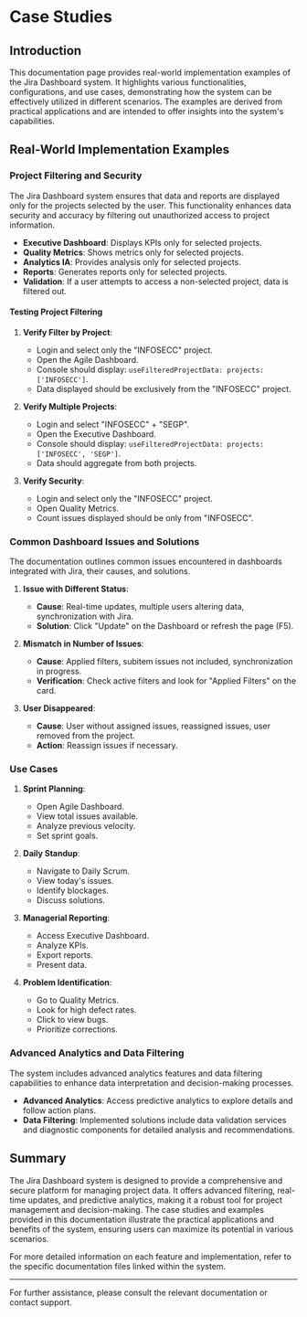 # Case Studies

## Introduction

This documentation page provides real-world implementation examples of the Jira Dashboard system. It highlights various functionalities, configurations, and use cases, demonstrating how the system can be effectively utilized in different scenarios. The examples are derived from practical applications and are intended to offer insights into the system's capabilities.

## Real-World Implementation Examples

### Project Filtering and Security

The Jira Dashboard system ensures that data and reports are displayed only for the projects selected by the user. This functionality enhances data security and accuracy by filtering out unauthorized access to project information.

- **Executive Dashboard**: Displays KPIs only for selected projects.
- **Quality Metrics**: Shows metrics only for selected projects.
- **Analytics IA**: Provides analysis only for selected projects.
- **Reports**: Generates reports only for selected projects.
- **Validation**: If a user attempts to access a non-selected project, data is filtered out.

#### Testing Project Filtering

1. **Verify Filter by Project**:
   - Login and select only the "INFOSECC" project.
   - Open the Agile Dashboard.
   - Console should display: `useFilteredProjectData: projects: ['INFOSECC']`.
   - Data displayed should be exclusively from the "INFOSECC" project.

2. **Verify Multiple Projects**:
   - Login and select "INFOSECC" + "SEGP".
   - Open the Executive Dashboard.
   - Console should display: `useFilteredProjectData: projects: ['INFOSECC', 'SEGP']`.
   - Data should aggregate from both projects.

3. **Verify Security**:
   - Login and select only the "INFOSECC" project.
   - Open Quality Metrics.
   - Count issues displayed should be only from "INFOSECC".

### Common Dashboard Issues and Solutions

The documentation outlines common issues encountered in dashboards integrated with Jira, their causes, and solutions.

1. **Issue with Different Status**:
   - **Cause**: Real-time updates, multiple users altering data, synchronization with Jira.
   - **Solution**: Click "Update" on the Dashboard or refresh the page (F5).

2. **Mismatch in Number of Issues**:
   - **Cause**: Applied filters, subitem issues not included, synchronization in progress.
   - **Verification**: Check active filters and look for "Applied Filters" on the card.

3. **User Disappeared**:
   - **Cause**: User without assigned issues, reassigned issues, user removed from the project.
   - **Action**: Reassign issues if necessary.

### Use Cases

1. **Sprint Planning**:
   - Open Agile Dashboard.
   - View total issues available.
   - Analyze previous velocity.
   - Set sprint goals.

2. **Daily Standup**:
   - Navigate to Daily Scrum.
   - View today's issues.
   - Identify blockages.
   - Discuss solutions.

3. **Managerial Reporting**:
   - Access Executive Dashboard.
   - Analyze KPIs.
   - Export reports.
   - Present data.

4. **Problem Identification**:
   - Go to Quality Metrics.
   - Look for high defect rates.
   - Click to view bugs.
   - Prioritize corrections.

### Advanced Analytics and Data Filtering

The system includes advanced analytics features and data filtering capabilities to enhance data interpretation and decision-making processes.

- **Advanced Analytics**: Access predictive analytics to explore details and follow action plans.
- **Data Filtering**: Implemented solutions include data validation services and diagnostic components for detailed analysis and recommendations.

## Summary

The Jira Dashboard system is designed to provide a comprehensive and secure platform for managing project data. It offers advanced filtering, real-time updates, and predictive analytics, making it a robust tool for project management and decision-making. The case studies and examples provided in this documentation illustrate the practical applications and benefits of the system, ensuring users can maximize its potential in various scenarios.

For more detailed information on each feature and implementation, refer to the specific documentation files linked within the system.

---

For further assistance, please consult the relevant documentation or contact support.
